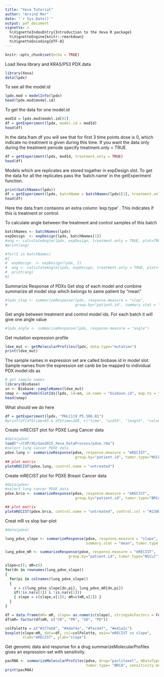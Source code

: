 ```yaml
---
title: "Xeva Tutorial"
author: "Arvind Mer"
date: "`r Sys.Date()`"
output: pdf_document
vignette: >
  %\VignetteIndexEntry{Introduction to the Xeva R package}
  %\VignetteEngine{knitr::rmarkdown}
  %\VignetteEncoding{UTF-8}
---
```


```r
knitr::opts_chunk$set(echo = TRUE)
```

Load Xeva library and KRAS/P53 PDX data
```r
library(Xeva)
data(lpdx)
```


To see all the model.id
```r
lpdx.mod = modelInfo(lpdx)
head(lpdx.mod$model.id)
```

To get the data for one model.id
```r
modId = lpdx.mod$model.id[82]
df = getExperiment(lpdx, model.id = modId)
head(df)
```

In the data.fram df you will see that for first 3 time points dose is 0, which indicate no treatment is given during this time. If you want the data only during the treatment periode specify treatment.only = TRUE

```r
df = getExperiment(lpdx, modId, treatment.only = TRUE)
head(df)
```


Models which are replicates are stored togather in expDesign slot. To get the data for all the replicates pass the 'batch.name' in the getExperiment function.

```r
print(batchNames(lpdx))
df = getExperiment(lpdx, batchName = batchNames(lpdx)[1], treatment.only = TRUE)
head(df)
```

Here the data.fram contaions an extra column 'exp.type' . This indicates if this is treatment or control. 

To calculate angle between the treatment and control samples of this batch
```r
batchNames <- batchNames(lpdx)
expDesign  <- expDesign(lpdx, batchNames[1])
#ang <- calculateAngle(lpdx, expDesign, treatment.only = TRUE, plot=TRUE)
#print(ang)

#for(I in batchNames)
#{
#  expDesign  <- expDesign(lpdx, I)
#  ang <- calculateAngle(lpdx, expDesign, treatment.only = TRUE, plot=TRUE)
#  print(ang)
#}

```

Summarize Response of PDXs
Get slop of each model and combine summarize all model slop which belongs to same patient by "mean"
```r
#lpdx_slop <- summarizeResponse(lpdx, response.measure = "slop", 
#                               group.by="patient.id", summary.stat = "mean")
```


Get angle between treatment and control model ids. For each batch it will give one angle value
```r
#lpdx_angle <- summarizeResponse(lpdx, response.measure = "angle")

```


Get mutation expression profile 
```r
ldxe_mut <- getMolecularProfiles(lpdx, data.type="mutation")
print(ldxe_mut)
```

The sample names in expression set are called biobase.id in model slot.
Sample names from the expression set canb be be mapped to individual PDX model.ids as
```r
# get sample names
library(Biobase)
sn <- Biobase::sampleNames(ldxe_mut)
smap <- mapModelSlotIds(lpdx, id=sn, id.name = "biobase.id", map.to = "model.id")
head(smap)
```



What should we do here 
```r
df = getExperiment(lpdx, "PHLC119_P5.506.B1")
#print(df[df$time>85 & df$time<109, c("time", "width", "length", "volume", "comment", "dose")])
```



\pagebreak

Create mRECIST plot for PDXE Lung Cancer data
```r
#data(pdxe)
load("~/CXP/XG/Gao2015_Xeva_DataProcess/pdxe.rda")
#select lung cancer PDXE data
pdxe.lung <- summarizeResponse(pdxe, response.measure = "mRECIST",
                                group.by="patient.id", tumor.type="NSCLC")
## plot matrix
plotmRECIST(pdxe.lung, control.name = "untreated")
```

Create mRECIST plot for PDXE Breast Cancer data
```r
#data(pdxe)
#select lung cancer PDXE data
pdxe.brca <- summarizeResponse(pdxe, response.measure = "mRECIST",
                                group.by="patient.id", tumor.type="BRCA")

## plot matrix
plotmRECIST(pdxe.brca, control.name = "untreated", control.col = "#238b45")
```



Creat mR vs slop bar-plot
```r
#data(pdxe)

lung_pdxe_slope <- summarizeResponse(pdxe, response.measure = "slope", group.by="patient.id", 
                                     summary.stat = "mean", tumor.type = "NSCLC")

lung_pdxe_mR <- summarizeResponse(pdxe, response.measure = "mRECIST",
                             group.by="patient.id", tumor.type="NSCLC")

slope=c(); mR=c()
for(dn in rownames(lung_pdxe_slope))
{
  for(pi in colnames(lung_pdxe_slope))
  {
    v = c(lung_pdxe_slope[dn,pi], lung_pdxe_mR[dn,pi])
    if(!is.na(v[1]) & !is.na(v[1]))
    { slope = c(slope,v[1]); mR=c(mR,v[2]) }
  }
}

df = data.frame(mR= mR, slope= as.numeric(slope), stringsAsFactors = FALSE)
df$mR= factor(df$mR, c("CR", "PR", "SD", "PD"))

colPalette = c("#377eb8", "#4daf4a", "#fec44f", "#e41a1c")
boxplot(slope~mR, data=df, col=colPalette, main="mRECIST vs slope", 
        xlab="mRECIST", ylab="slope")

```





Get genomic data and response for a drug
summarizeMolecularProfiles gives an expression-set with sensitivity. 
```r
pacRNA <- summarizeMolecularProfiles(pdxe, drug="paclitaxel", mDataType="RNASeq",
                                     tumor.type= "BRCA", sensitivity.measure="mRECIST")
print(pacRNA)
```

